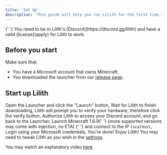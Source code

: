 ```yaml
---
title: 'Set Up'
description: 'This guide will help you run Lilith for the first time.'
---
```


<Warning>
	{' '}
	You need to be in Lilith's [Discord](https://discord.gg/lilith) and have a valid
	[license](apply) for Lilith to work.
</Warning>

## Before you start

Make sure that:

-   You have a Microsoft account that owns Minecraft,
-   You downloaded the launcher from our [release page](https://github.com/lilithmod/launcher-v2/releases).

## Start up Lilith

<Steps>
	<Step title={'Start Lilith'}>
		Open the Launcher and click the "Launch" button,
	</Step>
	<Step title={'Wait...'}>
		Wait for Lilith to finish downloading,
	</Step>
	<Step title={'Verify your hardware'}>
		Lilith will prompt you to verify your hardware, therefore click the
		verify button,
	</Step>
	<Step title={'Login to your Discord account'}>
		Authorize Lilith to access your Discord account, and go back to the
		Launcher,
	</Step>
	<Step title={'Connect to Lilith'}>
		Launch Minecraft <control>1.8.9</control>{' '}
		<emphasis>
			(more supported versions may come with injection, no ETA)
		</emphasis>{' '}
		and connect to the IP
		<code>localhost</code>,
	</Step>
	<Step title={'Log in Minecraft'}>
		Login using your Microsoft credentials,
	</Step>
	<Step title={'Done!'}>
		You're done! Enjoy Lilith! You may need to tweak Lilith as you wish in
		the <a href="/features/">settings</a>.
	</Step>
</Steps>

You may watch an explanatory video [here](https://youtu.be/vAubOvnVacY).
